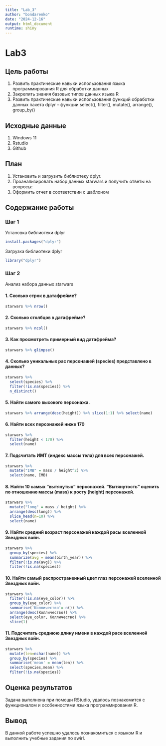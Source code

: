 ---
title: "Lab_3"
author: "bondarenko"
date: "2024-12-16"
output: html_document
runtime: shiny
---

# Lab3

## Цель работы

1)  Развить практические навыки использования языка программирования R для обработки данных
2)  Закрепить знания базовых типов данных языка R
3)  Развить практические навыки использования функций обработки данных пакета dplyr – функции select(), filter(), mutate(), arrange(), group_by()

## Исходные данные

1)  Windows 11
2)  Rstudio
3)  Github

## План

1.  Установить и загрузить библиотеку dplyr.
2.  Проанализировать набор данных starwars и получить ответы на вопросы:
3.  Оформить отчет в соответствии с шаблоном

## Содержание работы

### Шаг 1

Установка библиотеки dplyr

``` r
install.packages("dplyr")
```

Загрузка библиотеки dplyr

```{r}
library("dplyr")
```

### Шаг 2

Анализ набора данных starwars

#### 1. Сколько строк в датафрейме?

```{r}
starwars %>% nrow()
```

#### 2. Сколько столбцов в датафрейме?

```{r}
starwars %>% ncol()
```

#### 3. Как просмотреть примерный вид датафрейма?

```{r}
starwars %>% glimpse()
```

#### 4. Сколько уникальных рас персонажей (species) представлено в данных?

```{r}
starwars %>%
  select(species) %>%
  filter(!is.na(species)) %>%
  n_distinct()
```

#### 5. Найти самого высокого персонажа.

```{r}
starwars %>% arrange(desc(height)) %>% slice(1:1) %>% select(name)
```

#### 6. Найти всех персонажей ниже 170

```{r}
starwars %>% 
  filter(height < 170) %>%
  select(name)
```

#### 7. Подсчитать ИМТ (индекс массы тела) для всех персонажей.

```{r}

starwars %>%
  mutate("IMB" = mass / height^2) %>%
  select(name, IMB)
```

#### 8. Найти 10 самых “вытянутых” персонажей. “Вытянутость” оценить по отношению массы (mass) к росту (height) персонажей.

```{r}
starwars %>%
  mutate("long" = mass / height) %>%
  arrange(desc(long)) %>%
  slice_head(n=10) %>%
  select(name)
```

#### 9. Найти средний возраст персонажей каждой расы вселенной Звездных войн.

```{r}
starwars %>%
  group_by(species) %>%
  summarize(avg = mean(birth_year)) %>%
  filter(!is.na(avg)) %>%
  filter(!is.na(species))
```

#### 10. Найти самый распространенный цвет глаз персонажей вселенной Звездных войн.

```{r}
starwars %>% 
  filter(!is.na(eye_color)) %>%  
  group_by(eye_color) %>% 
  summarise('Колличество'= n()) %>% 
  arrange(desc(Колличество)) %>% 
  select(eye_color, Колличество) %>% 
  slice(1)

```

#### 11. Подсчитать среднюю длину имени в каждой расе вселенной Звездных войн.

```{r}
starwars %>% 
  mutate(len=nchar(name)) %>% 
  group_by(species) %>% 
  summarise('mean' = mean(len)) %>% 
  select(species,mean) %>%
  filter(!is.na(species))
```

## Оценка результатов

Задача выполнена при помощи RStudio, удалось познакомится с функционалом и особенностями языка программирования R.

## Вывод

В данной работе успешно удалось познакомиться с языком R и выполнить учебные задания по swirl.